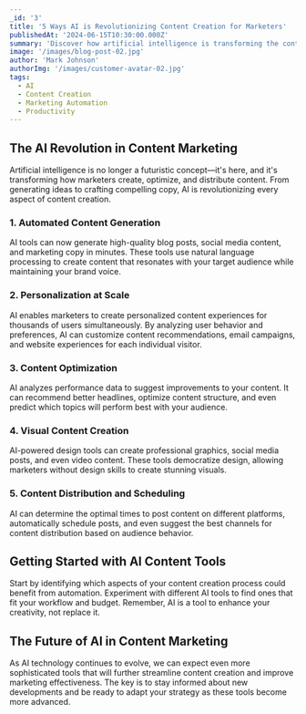 ```yaml
---
_id: '3'
title: '5 Ways AI is Revolutionizing Content Creation for Marketers'
publishedAt: '2024-06-15T10:30:00.000Z'
summary: 'Discover how artificial intelligence is transforming the content creation landscape and learn practical ways to leverage AI tools to streamline your marketing efforts and boost productivity.'
image: '/images/blog-post-02.jpg'
author: 'Mark Johnson'
authorImg: '/images/customer-avatar-02.jpg'
tags:
  - AI
  - Content Creation
  - Marketing Automation
  - Productivity
---
```


## The AI Revolution in Content Marketing

Artificial intelligence is no longer a futuristic concept—it's here, and it's transforming how marketers create, optimize, and distribute content. From generating ideas to crafting compelling copy, AI is revolutionizing every aspect of content creation.

### 1. Automated Content Generation

AI tools can now generate high-quality blog posts, social media content, and marketing copy in minutes. These tools use natural language processing to create content that resonates with your target audience while maintaining your brand voice.

### 2. Personalization at Scale

AI enables marketers to create personalized content experiences for thousands of users simultaneously. By analyzing user behavior and preferences, AI can customize content recommendations, email campaigns, and website experiences for each individual visitor.

### 3. Content Optimization

AI analyzes performance data to suggest improvements to your content. It can recommend better headlines, optimize content structure, and even predict which topics will perform best with your audience.

### 4. Visual Content Creation

AI-powered design tools can create professional graphics, social media posts, and even video content. These tools democratize design, allowing marketers without design skills to create stunning visuals.

### 5. Content Distribution and Scheduling

AI can determine the optimal times to post content on different platforms, automatically schedule posts, and even suggest the best channels for content distribution based on audience behavior.

## Getting Started with AI Content Tools

Start by identifying which aspects of your content creation process could benefit from automation. Experiment with different AI tools to find ones that fit your workflow and budget. Remember, AI is a tool to enhance your creativity, not replace it.

## The Future of AI in Content Marketing

As AI technology continues to evolve, we can expect even more sophisticated tools that will further streamline content creation and improve marketing effectiveness. The key is to stay informed about new developments and be ready to adapt your strategy as these tools become more advanced.